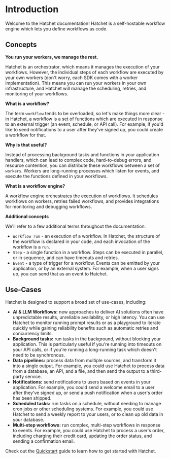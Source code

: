 # Introduction

Welcome to the Hatchet documentation! Hatchet is a self-hostable workflow engine which lets you define workflows as code.

## Concepts

**You run your workers, we manage the rest.**

Hatchet is an orchestrator, which means it manages the execution of your workflows. However, the individual steps of each workflow are executed by your own workers (don't worry, each SDK comes with a worker implementation). This means you can run your workers in your own infrastructure, and Hatchet will manage the scheduling, retries, and monitoring of your workflows.

**What is a workflow?**

The term `workflow` tends to be overloaded, so let's make things more clear - in Hatchet, a workflow is a set of functions which are executed in response to an external trigger (an event, schedule, or API call). For example, if you'd like to send notifications to a user after they've signed up, you could create a workflow for that.

**Why is that useful?**

Instead of processing background tasks and functions in your application handlers, which can lead to complex code, hard-to-debug errors, and resource contention, you can distribute these workflows between a set of `workers`. Workers are long-running processes which listen for events, and execute the functions defined in your workflows.

**What is a workflow engine?**

A workflow engine orchestrates the execution of workflows. It schedules workflows on workers, retries failed workflows, and provides integrations for monitoring and debugging workflows.

**Additional concepts**

We'll refer to a few additional terms throughout the documentation:

- `Workflow run` - an execution of a workflow. In Hatchet, the structure of the workflow is declared in your code, and each invocation of the workflow is a `run`.
- `Step` - a single function in a workflow. Steps can be executed in parallel, or in sequence, and can have timeouts and retries.
- `Event` - a type of trigger for a workflow. Events can be emitted by your application, or by an external system. For example, when a user signs up, you can send that as an event to Hatchet. 

## Use-Cases

Hatchet is designed to support a broad set of use-cases, including:

- **AI & LLM Workflows:** new approaches to deliver AI solutions often have unpredictable results, unreliable availability, or high latency. You can use Hatchet to monitor running prompt results or as a playground to iterate quickly while gaining reliability benefits such as automatic retries and concurrency limits.
- **Background tasks:** run tasks in the background, without blocking your application. This is particularly useful if you're running into timeouts on your API calls, or if you're running a long-running task which doesn't need to be synchronous.
- **Data pipelines:** process data from multiple sources, and transform it into a single output. For example, you could use Hatchet to process data from a database, an API, and a file, and then send the output to a third-party service.
- **Notifications:** send notifications to users based on events in your application. For example, you could send a welcome email to a user after they've signed up, or send a push notification when a user's order has been shipped.
- **Scheduled tasks:** run tasks on a schedule, without needing to manage cron jobs or other scheduling systems. For example, you could use Hatchet to send a weekly report to your users, or to clean up old data in your database.
- **Multi-step workflows:** run complex, multi-step workflows in response to events. For example, you could use Hatchet to process a user's order, including charging their credit card, updating the order status, and sending a confirmation email.

Check out the [Quickstart](/quickstart) guide to learn how to get started with Hatchet.